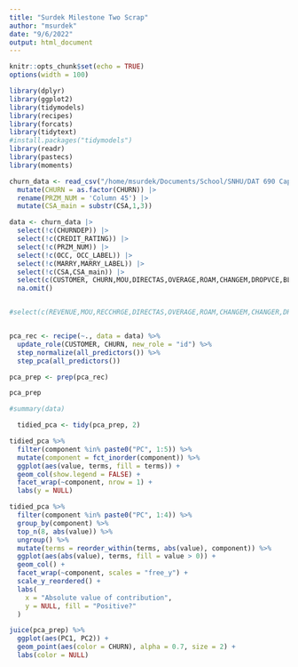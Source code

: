 ```yaml
---
title: "Surdek Milestone Two Scrap"
author: "msurdek"
date: "9/6/2022"
output: html_document
---
```


```r
knitr::opts_chunk$set(echo = TRUE)
options(width = 100)
```

```r
library(dplyr)
library(ggplot2)
library(tidymodels)
library(recipes)
library(forcats)
library(tidytext)
#install.packages("tidymodels")
library(readr)
library(pastecs)
library(moments)
```

```r
churn_data <- read_csv("/home/msurdek/Documents/School/SNHU/DAT 690 Capstone in Data Analytics/Assignments/Project/Data/Churn Data.csv") |> 
  mutate(CHURN = as.factor(CHURN)) |> 
  rename(PRZM_NUM = 'Column 45') |> 
  mutate(CSA_main = substr(CSA,1,3))

data <- churn_data |>
  select(!c(CHURNDEP)) |> 
  select(!c(CREDIT_RATING)) |> 
  select(!c(PRZM_NUM)) |> 
  select(!c(OCC, OCC_LABEL)) |> 
  select(!c(MARRY,MARRY_LABEL)) |> 
  select(!c(CSA,CSA_main)) |>
  select(c(CUSTOMER, CHURN,MOU,DIRECTAS,OVERAGE,ROAM,CHANGEM,DROPVCE,BLCKVCE,UNANSVCE,THREEWAY,MOUREC,OUTCALLS,INCALLS,PEAKVCE,OPEAKVCE,DROPBLK,CALLFWDV,CALLWAIT)) |> 
  na.omit()


#select(c(REVENUE,MOU,RECCHRGE,DIRECTAS,OVERAGE,ROAM,CHANGEM,CHANGER,DROPVCE,BLCKVCE,UNANSVCE,THREEWAY,MOUREC,OUTCALLS,INCALLS,PEAKVCE,OPEAKVCE,DROPBLK,CALLFWDV,CALLWAIT,CSA_main)) |> 


pca_rec <- recipe(~., data = data) %>%
  update_role(CUSTOMER, CHURN, new_role = "id") %>%
  step_normalize(all_predictors()) %>%
  step_pca(all_predictors())

pca_prep <- prep(pca_rec)

pca_prep

#summary(data)
```



```r
  tidied_pca <- tidy(pca_prep, 2)

tidied_pca %>%
  filter(component %in% paste0("PC", 1:5)) %>%
  mutate(component = fct_inorder(component)) %>%
  ggplot(aes(value, terms, fill = terms)) +
  geom_col(show.legend = FALSE) +
  facet_wrap(~component, nrow = 1) +
  labs(y = NULL)
```

```r

tidied_pca %>%
  filter(component %in% paste0("PC", 1:4)) %>%
  group_by(component) %>%
  top_n(8, abs(value)) %>%
  ungroup() %>%
  mutate(terms = reorder_within(terms, abs(value), component)) %>%
  ggplot(aes(abs(value), terms, fill = value > 0)) +
  geom_col() +
  facet_wrap(~component, scales = "free_y") +
  scale_y_reordered() +
  labs(
    x = "Absolute value of contribution",
    y = NULL, fill = "Positive?"
  )

```

```r
juice(pca_prep) %>%
  ggplot(aes(PC1, PC2)) +
  geom_point(aes(color = CHURN), alpha = 0.7, size = 2) +
  labs(color = NULL)
```